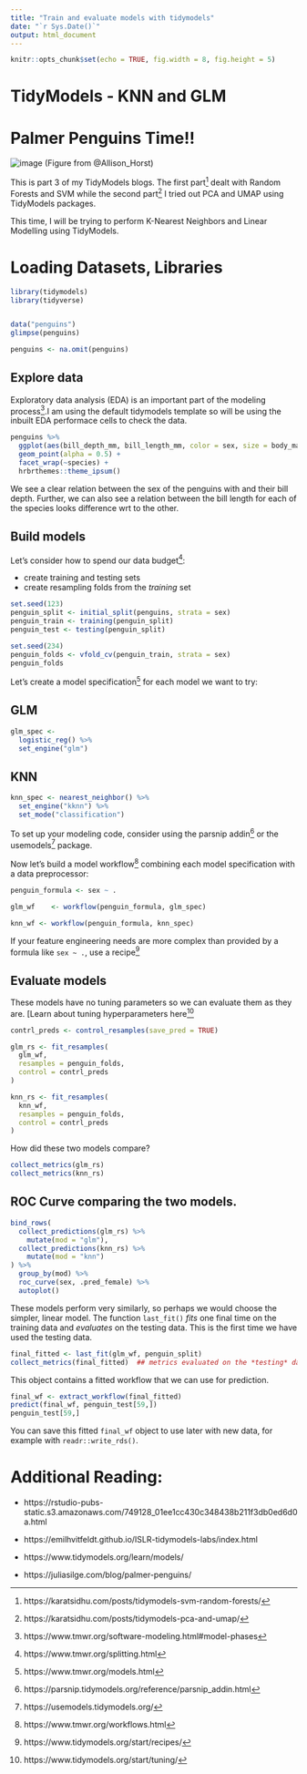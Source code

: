 ```yaml
---
title: "Train and evaluate models with tidymodels"
date: "`r Sys.Date()`"
output: html_document
---
```


```r
knitr::opts_chunk$set(echo = TRUE, fig.width = 8, fig.height = 5)
```

# TidyModels - KNN and GLM

# Palmer Penguins Time!!

![image](https://allisonhorst.github.io/palmerpenguins/reference/figures/lter_penguins.png)
(Figure from @Allison_Horst)

This is part 3 of my TidyModels blogs. The first part^[https://karatsidhu.com/posts/tidymodels-svm-random-forests/] 
dealt with Random Forests and SVM while the second part^[https://karatsidhu.com/posts/tidymodels-pca-and-umap/] I tried out
PCA and UMAP using TidyModels packages.

This time, I will be trying to perform K-Nearest Neighbors and Linear Modelling using TidyModels.

# Loading Datasets, Libraries


```r
library(tidymodels)
library(tidyverse)


data("penguins")
glimpse(penguins)

penguins <- na.omit(penguins)


```


## Explore data

Exploratory data analysis (EDA) is an important part of the modeling
process^[https://www.tmwr.org/software-modeling.html#model-phases].I am using the default tidymodels
template so will be using the inbuilt EDA performace cells to check the data.


```r

penguins %>%
  ggplot(aes(bill_depth_mm, bill_length_mm, color = sex, size = body_mass_g)) +
  geom_point(alpha = 0.5) +
  facet_wrap(~species) +
  hrbrthemes::theme_ipsum()

```

We see a clear relation between the sex of the penguins with and their bill depth. Further, we can
also see a relation between the bill length for each of the species looks difference wrt to the other.


## Build models

Let's consider how to spend our data budget^[https://www.tmwr.org/splitting.html]:

- create training and testing sets
- create resampling folds from the *training* set

```r
set.seed(123)
penguin_split <- initial_split(penguins, strata = sex)
penguin_train <- training(penguin_split)
penguin_test <- testing(penguin_split)

set.seed(234)
penguin_folds <- vfold_cv(penguin_train, strata = sex)
penguin_folds
```

Let's create a model specification^[https://www.tmwr.org/models.html] for each model we want to try:

## GLM

```r
glm_spec <-
  logistic_reg() %>%
  set_engine("glm")

```

## KNN

```r

knn_spec <- nearest_neighbor() %>%
  set_engine("kknn") %>%
  set_mode("classification")

```


To set up your modeling code, consider using the parsnip addin^[https://parsnip.tidymodels.org/reference/parsnip_addin.html]
or the usemodels^[https://usemodels.tidymodels.org/] package.

Now let's build a model workflow^[https://www.tmwr.org/workflows.html] combining
each model specification with a data preprocessor:

```r
penguin_formula <- sex ~ .

glm_wf    <- workflow(penguin_formula, glm_spec)

knn_wf <- workflow(penguin_formula, knn_spec)

```

If your feature engineering needs are more complex than provided by a formula like `sex ~ .`, use a recipe^[https://www.tidymodels.org/start/recipes/]


## Evaluate models

These models have no tuning parameters so we can evaluate them as they are. [Learn about tuning hyperparameters here^[https://www.tidymodels.org/start/tuning/]

```r
contrl_preds <- control_resamples(save_pred = TRUE)

glm_rs <- fit_resamples(
  glm_wf,
  resamples = penguin_folds,
  control = contrl_preds
)

knn_rs <- fit_resamples(
  knn_wf,
  resamples = penguin_folds,
  control = contrl_preds
)
```

How did these two models compare?

```r
collect_metrics(glm_rs)
collect_metrics(knn_rs)
```


## ROC Curve comparing the two models.

```r
bind_rows(
  collect_predictions(glm_rs) %>%
    mutate(mod = "glm"),
  collect_predictions(knn_rs) %>%
    mutate(mod = "knn")
) %>%
  group_by(mod) %>%
  roc_curve(sex, .pred_female) %>%
  autoplot()
```

These models perform very similarly, so perhaps we would choose the simpler, linear model. The function `last_fit()` *fits* one final time on the training data and *evaluates* on the testing data. This is the first time we have used the testing data.

```r
final_fitted <- last_fit(glm_wf, penguin_split)
collect_metrics(final_fitted)  ## metrics evaluated on the *testing* data
```

This object contains a fitted workflow that we can use for prediction.

```r
final_wf <- extract_workflow(final_fitted)
predict(final_wf, penguin_test[59,])
penguin_test[59,]
```


You can save this fitted `final_wf` object to use later with new data, for example with `readr::write_rds()`.


# Additional Reading: 

- https://rstudio-pubs-static.s3.amazonaws.com/749128_01ee1cc430c348438b211f3db0ed6d0a.html

- https://emilhvitfeldt.github.io/ISLR-tidymodels-labs/index.html

- https://www.tidymodels.org/learn/models/

- https://juliasilge.com/blog/palmer-penguins/
